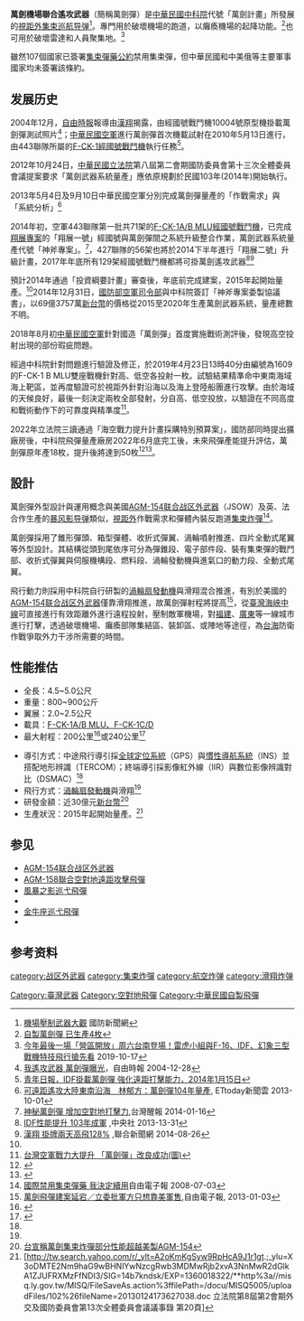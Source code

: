{{noteTA
|1=zh-hans:暴风影导弹; zh-hant:風暴之影飛彈
}}
{{infobox weapon
| name               = 萬劍機場聯合遙攻武器
| image              = IDF-Wan Chien.jpg
| image_size         = 300px
| caption            = 2008年載掛兩枚萬劍彈的[[F-CK-1經國號戰鬥機|F-CK-1經國號戰鬥機]]
| origin             = {{ROC}}
| type               = [[巡弋飛彈|巡弋飛彈]]
<!-- Type selection -->
| is_ranged          = 
| is_bladed          = 
| is_explosive       = yes
| is_artillery       = 
| is_vehicle         = 
| is_missile         = yes
| is_UK              = 
<!-- Service history -->
| service            = 2015年至今
| used_by            = {{ROCAF}}
| wars               = 
<!-- Production history -->
| designer           = [[國家中山科學研究院|國家中山科學研究院]]
| design_date        = 
| manufacturer       = [[國家中山科學研究院|國家中山科學研究院]]
| unit_cost          = 
| production_date    = 
| number             = 
| variants           =
<!-- General specifications -->
| weight             = 800~900公斤
| length             = 4.5~5.0公尺
| part_length        = 
| width              = 翼展2.0~2.5公尺
| height             = 
| diameter           = 
| crew               = 
| passengers         =
<!-- Explosive specifications --> 
| filling            = [[集束炸彈|集束炸彈]]
| filling_weight     = 
| detonation         = 
| yield              = 
<!-- Vehicle/missile specifications -->
| engine             = [[渦輪扇發動機|渦輪扇發動機]]
| engine_power       = 
| vehicle_range      =超過{{convert|200|km|mi}}
| speed              = 0.8[[马赫|马赫]]
| guidance           = 中途飛行導引採:<br/>[[全球定位系統|全球定位系統]]（GPS）<br/>[[慣性導航系統|慣性導航系統]]（INS）並搭配地形辨識（TERCOM）<br/>終端導引採:<br/>影像紅外線（IIR）<br/>數位影像辨識對比（DSMAC）<ref name="Publishers Weekly"/>
| steering           = 
|Launch_platform     =[[F-CK-1經國號戰鬥機|F-CK-1經國號戰鬥機]]
<!-- Missiles only -->
| accuracy           = 
| launch_platform    = 
| transport          =
}}

'''萬劍機場聯合遙攻武器'''（簡稱萬劍彈）是[[中華民國|中華民國]][[中山科學研究院|中科院]]代號「萬劍計畫」所發展的[[战区外武器|視距外]]{{link-en|反跑道|Anti-runway penetration bomb}}[[集束炸弹|集束]][[巡航导弹|巡航导弹]]<ref name="Publishers Weekly">[http://www.ewdefense.com/weapon.asp?wno=36 機場壓制武器大觀] {{webarchive|url=https://web.archive.org/web/20140531123618/http://www.ewdefense.com/weapon.asp?wno=36 |date=2014-05-31 }} 國防新聞網</ref>。專門用於破壞機場的跑道，以癱瘓機場的起降功能。<ref name="appledaily">[http://www.appledaily.com.tw/appledaily/article/headline/20081011/31038055/ 自製萬劍彈 已生產4枚]</ref>也可用於破壞雷達和人員聚集地。<ref>[https://www.storm.mg/article/1839093 今年最後一場「營區開放」周六台南登場！雷虎小組與F-16、IDF、幻象三型戰機特技飛行搶先看] 2019-10-17</ref>

雖然107個國家已簽署[[集束彈藥公約|集束彈藥公約]]禁用集束彈，但中華民國和中美俄等主要軍事國家均未簽署該條約。

==发展历史==
2004年12月，[[自由時報|自由時報]]報導由[[漢翔|漢翔]]揭露，由經國號戰鬥機10004號原型機掛載萬劍彈測試照片<ref>[http://news.ltn.com.tw/news/focus/paper/15491 我遙攻武器 萬劍彈曝光]，自由時報 2004-12-28</ref>；[[中華民國空軍|中華民國空軍]]進行萬劍彈首次機載試射在2010年5月13日進行，由443聯隊所屬的[[F-CK-1經國號戰鬥機|F-CK-1經國號戰鬥機]]執行任務<ref>[http://news.gpwb.gov.tw/news.aspx?ydn=026dTHGgTRNpmRFEgxcbfcCSN9Fhd8KFbqLRgMWauV83KTHsQMjmV%2FQwBCVEb%2BKgpdp8U30ksveEWog8GbJzbbjfwnuUdnDpPwGqD7FbLgE%3D 青年日報，IDF掛載萬劍彈 強化遠距打擊能力，2014年1月15日]{{dead link|date=2018年4月 |bot=InternetArchiveBot |fix-attempted=yes }}</ref>。

2012年10月24日，[[中華民國立法院|中華民國立法院]]第八屆第二會期國防委員會第十三次全體委員會議提案要求「萬劍武器系統量產」應依原規劃於民國103年(2014年)開始執行。

2013年5月4日及9月10日中華民國空軍分別完成萬劍彈量產的「作戰需求」與「系統分析」<ref name="ettoday">[http://www.ettoday.net/news/20131001/277084.htm 可遠距遙攻大陸東南沿海　林郁方：萬劍彈104年量產], ETtoday新聞雲 2013-10-01</ref>

2014年初，空軍443聯隊第一批共71架的[[F-CK-1經國號戰鬥機#.E7.BF.94.E5.B1.95.E8.A8.88.E7.95.AB|F-CK-1A/B MLU經國號戰鬥機]]，已完成[[翔展專案|翔展專案]]的「翔展一號」經國號與萬劍彈間之系統升級整合作業，萬劍武器系統量產代號「神斧專案」。<ref>[https://www.anntw.com/articles/20140116-euXP 神秘萬劍彈 增加空對地打擊力],台灣醒報 2014-01-16</ref>，427聯隊的56架也將於2014下半年進行「翔展二號」升級計畫，2017年年底所有129架經國號戰鬥機都將可掛萬劍遙攻武器<ref>[http://www.cna.com.tw/news/aipl/201312310358-1.aspx IDF性能提升 103年成軍] {{Wayback|url=http://www.cna.com.tw/news/aipl/201312310358-1.aspx |date=20140903130659 }},中央社 2013-13-31</ref><ref>[http://money.udn.com/storypage.php?sub_id=5710&art_id=285375  漢翔 掛牌兩天高飛128%] {{webarchive|url=https://web.archive.org/web/20140903065557/http://money.udn.com/storypage.php?sub_id=5710&art_id=285375 |date=2014-09-03 }},聯合新聞網 2014-08-26</ref>

預計2014年通過「投資綱要計畫」審查後，年底前完成建案，2015年起開始量產。<ref name="ettoday"></ref>2014年12月31日，[[國防部空軍司令部|國防部空軍司令部]]與中科院簽訂「神斧專案委製協議書」，以69億3757萬[[新台幣|新台幣]]的價格從2015至2020年生產萬劍武器系統，量產總數不明。

2018年8月初[[中華民國空軍|中華民國空軍]]針對國造「萬劍彈」首度實施戰術測評後，發現高空投射出現的部份瑕疵問題。

經過中科院針對問題進行驗證及修正，於2019年4月23日13時40分由編號為1609的F-CK-1 B MLU雙座戰機針對高、低空各投射一枚。試驗結果精準命中東南海域海上靶區，並再度驗證可於視距外針對沿海以及海上登陸船團進行攻擊。由於海域的天候良好，最後一刻決定兩枚全部發射，分自高、低空投放，以驗證在不同高度和戰術動作下的可靠度與精準度<ref>[https://www.secretchina.com/news/b5/2019/04/25/891640.html 台灣空軍戰力大提升 「萬劍彈」改良成功(圖)]</ref>。

2022年立法院三讀通過「海空戰力提升計畫採購特別預算案」，國防部同時提出擴廠房後，中科院飛彈量產廠房2022年6月底完工後，未來飛彈產能提升評估，萬劍彈原年產18枚，提升後將達到50枚<ref>{{cite press release |author=記者洪哲政 |title=獨／國防部首度公開：雄昇飛彈系統就是「地對地巡弋飛彈」 |publisher=聯合線上公司 |date=2022-03-03 |url=https://udn.com/news/story/10930/6137631 |language=zh-tw |access-date=2022-03-03 |archive-date=2022-03-03 |archive-url=https://web.archive.org/web/20220303110954/https://udn.com/news/story/10930/6137631 |dead-url=no }}</ref><ref>{{cite press release |author=記者吳書緯 |title=中科院產能提升 雄3飛彈將年產70枚 |publisher=自由時報 |date=2022-03-04 |url=https://news.ltn.com.tw/news/politics/paper/1503745 |language=zh-tw |access-date=2022-03-04 |archive-date=2022-03-04 |archive-url=https://news.ltn.com.tw/news/politics/paper/1503745 |dead-url=no }}</ref>。

==設計==
萬劍彈外型設計與運用概念與美國[[AGM-154联合战区外武器|AGM-154联合战区外武器]]（JSOW）及英、法合作生產的[[暴风影导弹|暴风影导弹]]類似，[[战区外武器|視距外]]作戰需求和彈體內裝反跑道[[集束炸彈|集束炸彈]]<ref>[http://news.ltn.com.tw/news/focus/paper/224370 國際禁用集束彈藥 我決定續用]自由電子報 2008-07-03</ref>。

萬劍彈採用了錐形彈頭、箱型彈體、收折式彈翼、渦輪噴射推進、四片全動式尾翼等外型設計。其結構從頭到尾依序可分為彈錐段、電子部件段、裝有集束彈的戰鬥部、收折式彈翼與伺服機構段、燃料段、渦輪發動機與進氣口的動力段、全動式尾翼。

飛行動力則採用中科院自行研製的[[渦輪扇發動機|渦輪扇發動機]]與滑翔混合推進，有別於美國的[[AGM-154联合战区外武器|AGM-154联合战区外武器]]僅靠滑翔推進，故萬劍彈射程將提高<ref name="ltn">[http://news.ltn.com.tw/news/politics/paper/643190 萬劍飛彈建案延宕／立委批軍方只想靠美軍售],自由電子報, 2013-01-03</ref>，從[[臺灣海峽中線|臺灣海峽中線]]可直接進行有效距離外進行遠程投射，壓制敵軍機場，對[[福建|福建]]、[[廣東|廣東]]等一線城市進行打擊，透過破壞機場、癱瘓部隊集結區、裝卸區、或陣地等途徑，為[[台灣海峽|台海]]防衛作戰爭取外力干涉所需要的時間。

==性能推估==
*全長：4.5~5.0公尺
*重量：800~900公斤
*翼展：2.0~2.5公尺
*載具：[[F-CK-1經國號戰鬥機|F-CK-1A/B MLU、F-CK-1C/D]]
*最大射程：200公里<ref name=":0">{{Cite news|url=http://thediplomat.com/2014/01/taiwan-unveils-wan-chien-air-to-ground-cruise-missile/|title=Taiwan Unveils ‘Wan Chien’ Air-To-Ground Cruise Missile|last=Diplomat|first=J. Michael Cole, The|work=The Diplomat|access-date=2017-03-16|language=en-US}}</ref>或240公里<ref name="CSIS">{{cite web |title=Wan Chien |url=https://missilethreat.csis.org/missile/wan-chien/ |website=csis.org |publisher=CSIS |accessdate=17 May 2019 |archive-date=2019-04-06 |archive-url=https://web.archive.org/web/20190406213724/https://missilethreat.csis.org/missile/wan-chien/ |dead-url=no }}</ref>

*導引方式：中途飛行導引採[[全球定位系統|全球定位系統]]（GPS）與[[慣性導航系統|慣性導航系統]]（INS）並搭配地形辨識（TERCOM）；終端導引採影像紅外線（IIR）與數位影像辨識對比（DSMAC）<ref name="Publishers Weekly"/>
*飛行方式：[[渦輪扇發動機|渦輪扇發動機]]與滑翔<ref name="appledaily"></ref>
*研發金額：近30億元[[新台幣|新台幣]]<ref>[http://dailynews.sina.com/bg/chn/chnmilitary/sinacn/20100914/22421832689.html 台宣稱萬劍集束炸彈部分性能超越美製AGM-154]</ref>
*生產狀況：2015年起開始量產。<ref>[http://tw.search.yahoo.com/r/_ylt=A2oKmKgSyw9RpHcA9J1r1gt.;_ylu=X3oDMTE2Nm9haG9wBHNlYwNzcgRwb3MDMwRjb2xvA3NnMwR2dGlkA1ZJUFRXMzFfNDI3/SIG=14b7kndsk/EXP=1360018322/**http%3a//misq.ly.gov.tw/MISQ/FileSaveAs.action%3ffilePath=/docu/MISQ5005/uploadFiles/102%26fileName=20130124173627038.doc 立法院第8屆第2會期外交及國防委員會第13次全體委員會議議事錄 第20頁]{{dead link|date=2018年4月 |bot=InternetArchiveBot |fix-attempted=yes }}</ref>

==参见==
*[[AGM-154联合战区外武器|AGM-154联合战区外武器]]
*[[AGM-158_JASSM|AGM-158聯合空對地遠距攻擊飛彈]]
*[[暴风影导弹|風暴之影巡弋飛彈]]
*{{tsl|en|Bombkapsel 90|Bombkapsel 90}}
*[[金牛座KEPD_350导弹|金牛座巡弋飛彈]]
*{{tsl|en|HOPE/HOSBO|HOPE/HOSBO}}

==参考资料==
{{Reflist|2}}

{{中華民國自製飛彈}}

{{中華民國空軍軍備}}
{{中華民國國防工業}}

[[Category:臺灣武器|Category:臺灣武器]]
[[Category:空對地飛彈|Category:空對地飛彈]]
[[category:战区外武器|category:战区外武器]]
[[category:集束炸彈|category:集束炸彈]]
[[category:航空炸弹|category:航空炸弹]]
[[category:滑翔炸弹|category:滑翔炸弹]]
[[Category:中華民國自製飛彈|Category:中華民國自製飛彈]]